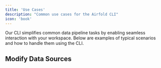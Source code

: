 ```yaml
---
title: 'Use Cases'
description: "Common use cases for the Airfold CLI"
icon: 'book'
---
```


Our CLI simplifies common data pipeline tasks by enabling seamless interaction with your workspace. Below are examples of typical scenarios and how to handle them using the CLI.

## Modify Data Sources